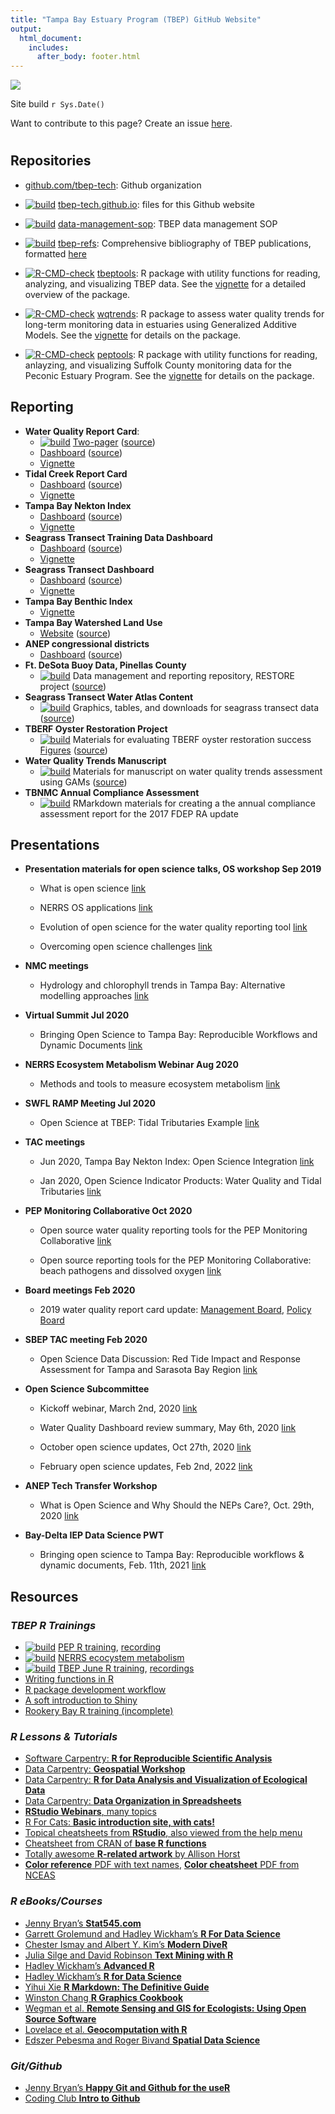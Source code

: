 ```yaml
---
title: "Tampa Bay Estuary Program (TBEP) GitHub Website"
output: 
  html_document:
    includes:
      after_body: footer.html
---
```


![](tbep_logo.png)

Site build `r Sys.Date()`

Want to contribute to this page? Create an issue [here](https://github.com/tbep-tech/tbep-tech.github.io/issues/new/choose). 

# {.tabset}

## Repositories

- [github.com/tbep-tech](https://github.com/tbep-tech/): Github organization
    
- [![build](https://github.com/tbep-tech/tbep-tech.github.io/workflows/build/badge.svg)](https://github.com/tbep-tech/tbep-tech.github.io/actions) [tbep-tech.github.io](https://github.com/tbep-tech/tbep-tech.github.io): files for this Github website

- [![build](https://github.com/tbep-tech/data-management-sop/workflows/build/badge.svg)](https://github.com/tbep-tech/data-management-sop/actions) [data-management-sop](https://tbep-tech.github.io/data-management-sop): TBEP data management SOP

- [![build](https://github.com/tbep-tech/tbep-refs/workflows/build/badge.svg)](https://github.com/tbep-tech/tbep-refs/actions)
[tbep-refs](https://github.com/tbep-tech/tbep-refs/): Comprehensive bibliography of TBEP publications, formatted [here](https://tbep-tech.github.io/tbep-refs/)
    
- [![R-CMD-check](https://github.com/tbep-tech/tbeptools/workflows/R-CMD-check/badge.svg)](https://github.com/tbep-tech/tbeptools/actions) [tbeptools](https://tbep-tech.github.io/tbeptools/): R package with utility functions for reading, analyzing, and visualizing TBEP data.  See the [vignette](https://tbep-tech.github.io/tbeptools/articles/intro.html) for a detailed overview of the package. 

- [![R-CMD-check](https://github.com/tbep-tech/wqtrends/workflows/R-CMD-check/badge.svg)](https://github.com/tbep-tech/wqtrends/actions) [wqtrends](https://tbep-tech.github.io/wqtrends/): R package to assess water quality trends for long-term monitoring data in estuaries using Generalized Additive Models. See the [vignette](https://tbep-tech.github.io/wqtrends/articles/introduction.html) for details on the package.

- [![R-CMD-check](https://github.com/tbep-tech/peptools/workflows/R-CMD-check/badge.svg)](https://github.com/tbep-tech/peptools/actions) [peptools](https://tbep-tech.github.io/peptools/): R package with utility functions for reading, anlayzing, and visualizing Suffolk County monitoring data for the Peconic Estuary Program. See the [vignette](https://tbep-tech.github.io/peptools/articles/Introduction.html) for details on the package.

## Reporting

- **Water Quality Report Card**:
     - [![build](https://github.com/tbep-tech/wq-static/workflows/build/badge.svg)](https://github.com/tbep-tech/wq-static/actions) [Two-pager](https://tbep-tech.github.io/wq-static/wq.pdf) ([source](https://github.com/tbep-tech/wq-static))   
     - [Dashboard](https://shiny.tbep.org/wq-dash/) ([source](https://github.com/tbep-tech/wq-dash/blob/master/wq-dash.Rmd))
     - [Vignette](https://tbep-tech.github.io/tbeptools/articles/intro.html)
     
- **Tidal Creek Report Card**
     - [Dashboard](https://shiny.tbep.org/tidalcreek-dash/) ([source](https://github.com/tbep-tech/tidalcreek-dash/blob/master/tidalcreek-dash.Rmd))
     - [Vignette](https://tbep-tech.github.io/tbeptools/articles/tidalcreeks.html)
     
- **Tampa Bay Nekton Index**
     - [Dashboard](https://shiny.tbep.org/nekton-dash) ([source](https://github.com/tbep-tech/nekton-dash/blob/master/nekton-dash.Rmd))
     - [Vignette](https://tbep-tech.github.io/tbeptools/articles/tbni.html)

- **Seagrass Transect Training Data Dashboard**
    - [Dashboard](https://shiny.tbep.org/seagrasstransect) ([source](https://github.com/tbep-tech/seagrasstransect))
    - [Vignette](https://tbep-tech.github.io/tbeptools/articles/seagrasstransect.html)

- **Seagrass Transect Dashboard**
    - [Dashboard](https://shiny.tbep.org/seagrasstransect-dash) ([source](https://github.com/tbep-tech/seagrasstransect-dash))
    - [Vignette](https://tbep-tech.github.io/tbeptools/articles/seagrasstransect.html)
    
- **Tampa Bay Benthic Index**
     - [Vignette](https://tbep-tech.github.io/tbeptools/articles/tbbi.html)
     
- **Tampa Bay Watershed Land Use**
    - [Website](https://tbep-tech.github.io/landuse/) ([source](https://github.com/tbep-tech/landuse))

- **ANEP congressional districts**
    - [Dashboard](https://shiny.tbep.org/anep-congressional/) ([source](https://github.com/tbep-tech/anep-congressional))

- **Ft. DeSota Buoy Data, Pinellas County**
    - [![build](https://github.com/tbep-tech/desoto-buoy/workflows/build/badge.svg)](https://github.com/tbep-tech/desoto-buoy/actions) Data management and reporting repository, RESTORE project ([source](https://github.com/tbep-tech/desoto-buoy))

- **Seagrass Transect Water Atlas Content**
    - [![build](https://github.com/tbep-tech/seagrasstransect/workflows/build/badge.svg)](https://github.com/tbep-tech/seagrasstransect/actions) Graphics, tables, and downloads for seagrass transect data ([source](https://github.com/tbep-tech/seagrasstransect))
    
- **TBERF Oyster Restoration Project**
    - [![build](https://github.com/tbep-tech/tberf-oyster/workflows/build/badge.svg)](https://github.com/tbep-tech/tberf-oyster/actions) Materials for evaluating TBERF oyster restoration success [Figures](https://tbep-tech.github.io/tberf-oyster/figures.html) ([source](https://github.com/tbep-tech/tberf-oyster))
    
- **Water Quality Trends Manuscript**
    - [![build](https://github.com/tbep-tech/wqtrends-manu/workflows/build/badge.svg)](https://github.com/tbep-tech/wqtrends-manu/actions) Materials for manuscript on water quality trends assessment using GAMs ([source](https://github.com/tbep-tech/wqtrends-manu))

- **TBNMC Annual Compliance Assessment**
    - [![build](https://github.com/tbep-tech/tbnmc-compliance-assessment/workflows/build/badge.svg)](https://github.com/tbep-tech/tbnmc-compliance-assessment/actions) RMarkdown materials for creating a the annual compliance assessment report for the 2017 FDEP RA update

## Presentations

- **Presentation materials for open science talks, OS workshop Sep 2019**

     - What is open science [link](http://tbep-tech.github.io/tbep-os-presentations/what_is_os.html)

     - NERRS OS applications [link](http://tbep-tech.github.io/tbep-os-presentations/SWMPrats_pres.html)

     - Evolution of open science for the water quality reporting tool [link](http://tbep-tech.github.io/tbep-os-presentations/evolution_reporting.html)

     - Overcoming open science challenges [link](http://tbep-tech.github.io/tbep-os-presentations/challenges_for_os.html)

- **NMC meetings**

    - Hydrology and chlorophyll trends in Tampa Bay: Alternative modelling approaches [link](https://tbep-tech.github.io/tbep-os-presentations/chltrends.html)

- **Virtual Summit Jul 2020**

    - Bringing Open Science to Tampa Bay: Reproducible Workflows and Dynamic Documents [link](https://www.canva.com/design/DAEB9tW1m98/-zfKTXQ2md9b8YltQ_mjlw/edit)
    
- **NERRS Ecosystem Metabolism Webinar Aug 2020**

    - Methods and tools to measure ecosystem metabolism [link](http://tbep-tech.github.io/tbep-os-presentations/metab_tools.html)

- **SWFL RAMP Meeting Jul 2020**

     - Open Science at TBEP: Tidal Tributaries Example [link](http://tbep-tech.github.io/tbep-os-presentations/jul_ramp_pres.html)

- **TAC meetings**

     - Jun 2020, Tampa Bay Nekton Index: Open Science Integration [link](https://www.canva.com/design/DAD-9OAYHaM/VNloX1W-OUolVA6jr2Yu0g/edit) 

     - Jan 2020, Open Science Indicator Products: Water Quality and Tidal Tributaries [link](http://tbep-tech.github.io/tbep-os-presentations/opensci_products.html)

- **PEP Monitoring Collaborative Oct 2020**
     
     - Open source water quality reporting tools for the PEP Monitoring Collaborative [link](http://tbep-tech.github.io/tbep-os-presentations/peptools.html)
      
     - Open source reporting tools for the PEP Monitoring Collaborative: beach pathogens and dissolved oxygen [link](http://tbep-tech.github.io/tbep-os-presentations/peptools2.html)
     
- **Board meetings Feb 2020**

     - 2019 water quality report card update: [Management Board](http://tbep-tech.github.io/tbep-os-presentations/wq_report_card_2019.html), [Policy Board](http://tbep-tech.github.io/tbep-os-presentations/wq_report_card_2019_PB.html)

- **SBEP TAC meeting Feb 2020**

     - Open Science Data Discussion: Red Tide Impact and Response Assessment for Tampa and Sarasota Bay Region [link](http://tbep-tech.github.io/tbep-os-presentations/red_tides_and_open_science.html)

- **Open Science Subcommittee**

     - Kickoff webinar, March 2nd, 2020 [link](http://tbep-tech.github.io/tbep-os-presentations/ossubcommittee_kickoff_webinar.html)
     
     - Water Quality Dashboard review summary, May 6th, 2020 [link](http://tbep-tech.github.io/tbep-os-presentations/wq_dashboard_review.html)
     
     - October open science updates, Oct 27th, 2020 [link](http://tbep-tech.github.io/tbep-os-presentations/osupdates10272020.html)
     
     - February open science updates, Feb 2nd, 2022 [link](http://tbep-tech.github.io/tbep-os-presentations/osupdates02022021.html)
     
- **ANEP Tech Transfer Workshop**

     - What is Open Science and Why Should the NEPs Care?, Oct. 29th, 2020 [link](http://tbep-tech.github.io/tbep-os-presentations/os_and_neps.html)
     
- **Bay-Delta IEP Data Science PWT**

     - Bringing open science to Tampa Bay: Reproducible workflows & dynamic documents, Feb. 11th, 2021 [link](https://www.canva.com/design/DAEVdjz5s2M/H459089dg_W2qmIzrAagSQ/edit)

## Resources

### *TBEP R Trainings* 

* [![build](https://github.com/tbep-tech/pep-r-training/workflows/build/badge.svg)](https://github.com/tbep-tech/pep-r-training/actions) [PEP R training](https://tbep-tech.github.io/pep-r-training), [recording](https://drive.google.com/file/d/1ZjVHFrVpw2uTKZw-BmD29umdbl6viutM/view?usp=sharing)
* [![build](https://github.com/tbep-tech/ecometab-r-training/workflows/build/badge.svg)](https://github.com/tbep-tech/ecometab-r-training/actions) [NERRS ecocystem metabolism](https://tbep-tech.github.io/ecometab-r-training)
* [![build](https://github.com/tbep-tech/tbep-r-training/workflows/build/badge.svg)](https://github.com/tbep-tech/tbep-r-training/actions)
 [TBEP June R training](https://tbep-tech.github.io/tbep-r-training/), [recordings](https://www.youtube.com/watch?v=_RI4XMRWeV0&list=PLfJ6-D-exF9RM5TPtT4T0nxieqpr_R4pJ)
* [Writing functions in R](https://tbep-tech.github.io/tbep-r-training/functions.html)
* [R package development workflow](https://tbep-tech.github.io/tbep-r-training/packages.html)
* [A soft introduction to Shiny](https://tbep-tech.github.io/tbep-r-training/shiny.html)
* [Rookery Bay R training (incomplete)](https://tbep-tech.github.io/rookery-bay-training/index.html)

### *R Lessons & Tutorials*

* [Software Carpentry: **R for Reproducible Scientific Analysis**](http://data-lessons.github.io/gapminder-R/){target="_blank"}
* [Data Carpentry: **Geospatial Workshop**](https://datacarpentry.org/geospatial-workshop/){target="_blank"}
* [Data Carpentry: **R for Data Analysis and Visualization of Ecological Data**](http://www.datacarpentry.org/R-ecology-lesson/){target="_blank"}
* [Data Carpentry: **Data Organization in Spreadsheets**](http://www.datacarpentry.org/spreadsheet-ecology-lesson/){target="_blank"}
* [**RStudio Webinars**, many topics](https://www.rstudio.com/resources/webinars/){target="_blank"}
* [R For Cats: **Basic introduction site, with cats!**](http://rforcats.net/){target="_blank"}
* [Topical cheatsheets from **RStudio**, also viewed from the help menu](http://www.rstudio.com/resources/cheatsheets/){target="_blank"}
* [Cheatsheet from CRAN of **base R functions**](http://cran.r-project.org/doc/contrib/Short-refcard.pdf){target="_blank"} 
* [Totally awesome **R-related artwork** by Allison Horst](https://github.com/allisonhorst/stats-illustrations){target="_blank"}
* [**Color reference** PDF with text names](http://www.stat.columbia.edu/~tzheng/files/Rcolor.pdf){target="_blank"}, [**Color cheatsheet** PDF from NCEAS](https://www.nceas.ucsb.edu/sites/default/files/2020-04/colorPaletteCheatsheet.pdf){target="_blank"}

### *R eBooks/Courses*

* [Jenny Bryan's **Stat545.com**](http://stat545.com/){target="_blank"}
* [Garrett Grolemund and Hadley Wickham's **R For Data Science**](http://r4ds.had.co.nz/){target="_blank"}
* [Chester Ismay and Albert Y. Kim's **Modern DiveR**](https://ismayc.github.io/moderndiver-book/){target="_blank"}
* [Julia Silge and David Robinson **Text Mining with R**](http://tidytextmining.com/){target="_blank"}
* [Hadley Wickham's **Advanced R**](http://adv-r.had.co.nz/){target="_blank"}
* [Hadley Wickham's **R for Data Science**](https://r4ds.had.co.nz){target="_blank"}
* [Yihui Xie **R Markdown: The Definitive Guide**](https://bookdown.org/yihui/rmarkdown/){target="_blank"}
* [Winston Chang **R Graphics Cookbook**](http://www.cookbook-r.com/){target="_blank"}
* [Wegman et al. **Remote Sensing and GIS for Ecologists: Using Open Source Software**](http://book.ecosens.org/RSEbook/){target="_blank"}
* [Lovelace et al. **Geocomputation with R**](https://geocompr.robinlovelace.net/){target="_blank"}
* [Edszer Pebesma and Roger Bivand **Spatial Data Science**](https://keen-swartz-3146c4.netlify.app/index.html){target="_blank"}

### *Git/Github* 

* [Jenny Bryan's **Happy Git and Github for the useR**](http://happygitwithr.com/){target="_blank"}
* [Coding Club **Intro to Github**](https://ourcodingclub.github.io/2017/02/27/git.html){target="_blank"}


